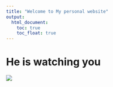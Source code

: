 ```yaml
---
title: "Welcome to My personal website"
output: 
  html_document:
    toc: true
    toc_float: true
---
```


# He is watching you

![](picture/logic.jpg)




